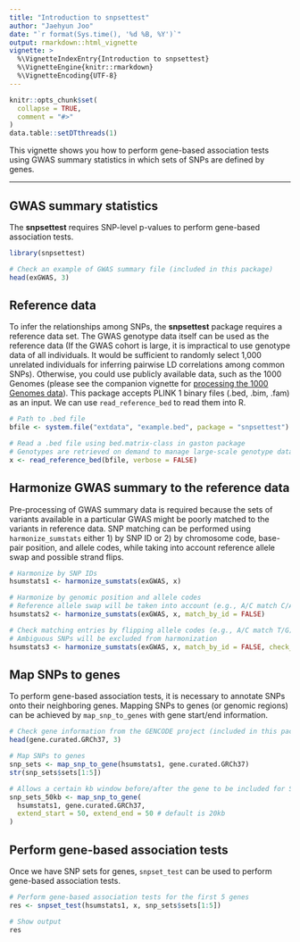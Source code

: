 ```yaml
---
title: "Introduction to snpsettest"
author: "Jaehyun Joo"
date: "`r format(Sys.time(), '%d %B, %Y')`"
output: rmarkdown::html_vignette
vignette: >
  %\VignetteIndexEntry{Introduction to snpsettest}
  %\VignetteEngine{knitr::rmarkdown}
  %\VignetteEncoding{UTF-8}
---
```


```r
knitr::opts_chunk$set(
  collapse = TRUE,
  comment = "#>"
)
data.table::setDTthreads(1)
```

This vignette shows you how to perform gene-based association tests using GWAS
summary statistics in which sets of SNPs are defined by genes.

***

## GWAS summary statistics

The **snpsettest** requires SNP-level p-values to perform gene-based association
tests.

```r
library(snpsettest)

# Check an example of GWAS summary file (included in this package)
head(exGWAS, 3)
```

## Reference data

To infer the relationships among SNPs, the **snpsettest** package requires a
reference data set. The GWAS genotype data itself can be used as the reference
data (If the GWAS cohort is large, it is impractical to use genotype data of all
individuals. It would be sufficient to randomly select 1,000 unrelated
individuals for inferring pairwise LD correlations among common SNPs).
Otherwise, you could use publicly available data, such as the 1000 Genomes
(please see the companion vignette for [processing the 1000 Genomes
data](reference_1000Genomes.html)). This package accepts PLINK 1 binary files
(.bed, .bim, .fam) as an input. We can use `read_reference_bed` to read them
into R.

```r
# Path to .bed file
bfile <- system.file("extdata", "example.bed", package = "snpsettest")

# Read a .bed file using bed.matrix-class in gaston package
# Genotypes are retrieved on demand to manage large-scale genotype data
x <- read_reference_bed(bfile, verbose = FALSE)
```

## Harmonize GWAS summary to the reference data

Pre-processing of GWAS summary data is required because the sets of variants
available in a particular GWAS might be poorly matched to the variants in
reference data. SNP matching can be performed using `harmonize_sumstats` either
1) by SNP ID or 2) by chromosome code, base-pair position, and allele codes,
while taking into account reference allele swap and possible strand flips.

```r
# Harmonize by SNP IDs
hsumstats1 <- harmonize_sumstats(exGWAS, x)

# Harmonize by genomic position and allele codes
# Reference allele swap will be taken into account (e.g., A/C match C/A)
hsumstats2 <- harmonize_sumstats(exGWAS, x, match_by_id = FALSE)

# Check matching entries by flipping allele codes (e.g., A/C match T/G)
# Ambiguous SNPs will be excluded from harmonization
hsumstats3 <- harmonize_sumstats(exGWAS, x, match_by_id = FALSE, check_strand_flip = TRUE)
```

## Map SNPs to genes

To perform gene-based association tests, it is necessary to annotate SNPs onto
their neighboring genes. Mapping SNPs to genes (or genomic regions) can be
achieved by `map_snp_to_genes` with gene start/end information.

```r
# Check gene information from the GENCODE project (included in this package)
head(gene.curated.GRCh37, 3)

# Map SNPs to genes
snp_sets <- map_snp_to_gene(hsumstats1, gene.curated.GRCh37)
str(snp_sets$sets[1:5])

# Allows a certain kb window before/after the gene to be included for SNP mapping
snp_sets_50kb <- map_snp_to_gene(
  hsumstats1, gene.curated.GRCh37, 
  extend_start = 50, extend_end = 50 # default is 20kb
)
```

## Perform gene-based association tests

Once we have SNP sets for genes, `snpset_test` can be used to perform
gene-based association tests.

```r
# Perform gene-based association tests for the first 5 genes
res <- snpset_test(hsumstats1, x, snp_sets$sets[1:5])

# Show output
res
```
